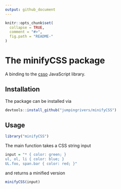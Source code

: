 ```yaml
---
output: github_document
---
```


<!-- README.md is generated from README.Rmd. Please edit that file -->

```r
knitr::opts_chunk$set(
  collapse = TRUE,
  comment = "#>",
  fig.path = "README-"
)
```

# The minifyCSS package

A binding to the [csso](https://github.com/css/csso) JavaScript library. 

## Installation

The package can be installed via
```r
devtools::install_github("jumpingrivers/minifyCSS")
```

## Usage

```r
library("minifyCSS")
```
The main function takes a CSS string input
```r
input = "* { color: green; }
ul, ol, li { color: blue; }
UL.foo, span.bar { color: red; }"
```
and returns a minified version
```r
minifyCSS(input)
```